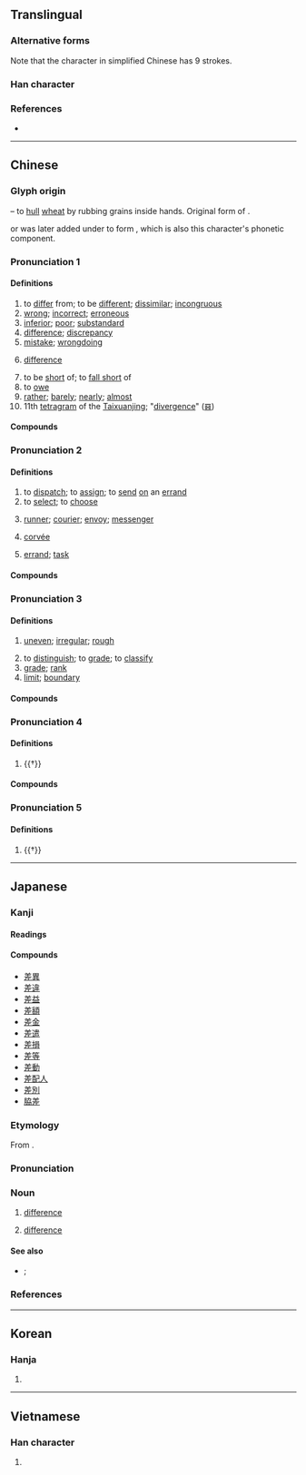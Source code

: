 {{also|着|羞}}
{{character info/new}}
==Translingual==
{{ja-forms|[[差]]|[[差]]|[[差]]}}

===Alternative forms===
Note that the character in simplified Chinese has 9 strokes. {{Han simp|f=𦍌丿|t=⺶}}

===Han character===
{{Han char|rn=48|rad=工|as=07|sn=10|four=80211|canj=TQM|ids=⿱𦍌⿰丿工(HTJK),⿸⺶工(GV)}}
{{stroke order|stroke=10}}

===References===
* {{Han ref|kx=0326.020|dkj=08732|dj=0629.120|hdz=10413.040|uh=5DEE|ud=24046|bh=AE74|bd=44660}}

----

==Chinese==
{{zh-forms|alt=差,荖,𢀩,𢀠,𢀞}}

===Glyph origin===
{{Han etym}}
{{Han compound|來|手|ls=ic|t1=wheat|t2=hand}} – to [[hull]] [[wheat]] by rubbing grains inside hands. Original form of {{och-l|搓|to rub with hands; to scrub; to twist}}.

{{zh-l|*工}} or {{zh-l|*口}} was later added under {{lang|zh|手}} to form {{och-l|左|left}}, which is also this character's phonetic component.

===Pronunciation 1===
{{zh-pron
|m=chā,chà
|m_note=chā - literary (“to differ; mistake; (''maths'') difference; barely”); chà - colloquial (“to differ; wrong; inferior; to be short of; to owe”)
|c=caa1
|h=pfs=chhâ
|md=chă
|mn=chha
|w=1tsho
|mc=1+2+3
|oc=1,2+3+4
|cat=v,n,a,adv
}}

====Definitions====
{{zh-hanzi}}

# to [[differ]] from; to be [[different]]; [[dissimilar]]; [[incongruous]]
# [[wrong]]; [[incorrect]]; [[erroneous]]
# [[inferior]]; [[poor]]; [[substandard]]
# [[difference]]; [[discrepancy]]
# [[mistake]]; [[wrongdoing]]
# {{lb|zh|mathematics}} [[difference]]
# to be [[short]] of; to [[fall short]] of
# to [[owe]]
# [[rather]]; [[barely]]; [[nearly]]; [[almost]]
# 11th [[tetragram]] of the [[Taixuanjing]]; "[[divergence]]" ([[𝌐]])

====Compounds====
{{zh-der|一丈差九尺|一字不差|一差二誤|一差二錯|一差半錯|一念之差|三差五錯|三差兩錯|不差|不差不錯|不差什麼|不差毫釐|不差毫髮|不差累黍|個別差異|偏差|偏差理論|偏差者|偏差行為|光差|光行差|兩性差異|公差|出差錯|分毫不差|千差萬別|千差萬差，來人不差|反差|周年視差|外合裡差|天差地別|天差地遠|失之毫釐，差之千里|失之毫釐，差以千里|官差吏差，來人不差|少差|差一點兒|差三錯四|差不上下|差不多|差不離|差之毫釐，失之千里|差之毫釐，繆以千里|差事|差人|差以毫釐，失之千里|差以豪釐，謬以千里|差價|差分|差別|差別待遇|差勁|差動滑車|差半車麥秸|差可|差失|差強人意|差忒|差惡|差數|差次|差池|差爭|差異|差異法|差眼|差等|差聲兒|差若豪釐，繆以千里|差號|差越|差距|差迭|差速齒輪|差遲|差配兒|差錯|差額|差額選舉|差點兒|平均時差|時差|時間差攻擊|東差西誤|歲差|毫釐之差|毫髮不差|海洋溫差發電|溫差|潮差|爭差|相差|相差無幾|視差|萬別千差|秒差距|等差|等差級數|絲毫不差|色差|落差|言差語錯|話差|語意差別量表|誤差|貧富差距|貿易差額|貿易逆差|貿易順差|逆差|陰差陽錯|陰錯陽差|隔三差五|雙差|順差|差點沒}}

===Pronunciation 2===
{{zh-pron
|m=chāi
|c=caai1
|h=pfs=chhâi
|md=chă̤
|mn=qz,tw,xm:chhe/zz:chhee/chhai
|mn_note=chhe/chhee - vernacular; chhai - literary
|w=1tsha
|mc=4
|oc=2+3,1
|cat=v,n
}}

====Definitions====
{{zh-hanzi}}

# to [[dispatch]]; to [[assign]]; to [[send]] [[on]] an [[errand]]
# to [[select]]; to [[choose]]
# {{lb|zh|historical}} [[runner]]; [[courier]]; [[envoy]]; [[messenger]]
# {{lb|zh|historical}} [[corvée]]
# [[errand]]; [[task]]

====Compounds====
{{zh-der|fold=1|丁差|交差|信差|公差|兼差|出公差|出大差|出差|出差費|出紅差|到差|報差|大差|夫差|官差|專差|小差事兒|差事|差人|差使|差委|差官|差役|差批|差排|差撥|差旅費|差法|差發|差票|差置|差輪|差遣|差錢|差除|帶俸差操|得差|打差|承差|押差|搪差使|撤差|放富差貧|欽差|欽差大臣|當差|當差的|白差使|皁差|皇帝不差餓兵|神差鬼使|科差|緊差緊做|考差|聽差|苦差事|解差|調差|貓兒頭差事|賣富差貧|辦差|郵差|銷差|開小差|開差|面子上的差使|鬼使神差|點差}}

===Pronunciation 3===
{{zh-pron
|m=cī
|c=ci1
|h=
|md=chĭ
|mn=qz:chhir/tp,xm:chhu/kh,zz:chhi/qz:chha/xm:chhe
|w=1tshr
|mc=1+2+3
|oc=4,6
|cat=a
}}

====Definitions====
{{zh-hanzi}}

# [[uneven]]; [[irregular]]; [[rough]]
#: {{zh-x|參{cēn}差{cī}|uneven}}
# to [[distinguish]]; to [[grade]]; to [[classify]]
# [[grade]]; [[rank]]
# [[limit]]; [[boundary]]

====Compounds====
{{zh-der|fold=1|參差|參差不齊|差品|差序|差池|差等|差肩|櫛比鱗差|犬牙差互|玉參差|齵差}}

===Pronunciation 4===
{{zh-pron
|m=cuō
|c=co1
|oc=5,n
|cat=v
}}

====Definitions====
{{zh-hanzi}}

# {{†}} {{zh-original|搓|to [[rub]] with one's [[hands]]; to [[scrub]]; to [[twist]]}}

====Compounds====
{{zh-der|fold=1|扳差頭|景差}}

===Pronunciation 5===
{{zh-pron
|m=chài
|c=caai3
|mc=5
|oc=n,5
|cat=v
}}

====Definitions====
{{zh-hanzi}}

# {{†}} {{zh-original|瘥|to [[recover]] from an [[illness]]}}

{{zh-cat|Beginning|Elementary}}

----

==Japanese==

===Kanji===
{{ja-kanji|grade=4|rs=工07}}

====Readings====
{{ja-readings
|goon=し, しゃ, せ
|kanon=し, さ, さい
|kun=さ-す, たが-う, たがい
}}

====Compounds====
{{der-top|Compounds}}
* [[差異]]
* [[差違]]
* [[差益]]
* [[差額]]
* [[差金]]
* [[差遣]]
* [[差損]]
* [[差等]]
* [[差動]]
* [[差配人]]
* [[差別]]
* [[脇差]]
{{der-bottom}}

===Etymology===
{{ja-kanjitab|yomi=o|さ}}

From {{bor|ja|ltc|sort=さ|-}} {{ltc-l|差}}.

===Pronunciation===
{{ja-pron|yomi=kanon|さ|acc=0|acc_ref=DJR}}

===Noun===
{{ja-noun|さ}}

# {{lb|ja|sort=さ|generally}} [[difference]]
#: {{ja-usex|資%金%力で'''差'''を付ける|し%きん %りょく で '''さ''' を つける|to make a '''difference''' in the financial power}}
#: {{synonyms|ja|差異|tr1=sai|違い|tr2=chigai}}
# {{lb|ja|sort=さ|arithmetic}} [[difference]]
#: {{ja-usex|九%十と七%十%八の'''差'''は十%二である。|きゅう%じゅう と なな%じゅう%はち の '''さ''' は じゅう%に で ある。|The '''difference''' of ninety and seventy-eight is twelve.}}
#: {{antonyms|ja|和|tr=wa|q=[[sum]]}}

====See also====
* {{ja-r|被%減%数|ひ%げん%すう}}; {{ja-r|減%数|げん%すう}}

===References===
<references/>

----

==Korean==

===Hanja===
{{ko-hanja|hangeul=[[치]], [[차]], [[채]]|rv=chi, cha, chae|mr=ch'i, ch'a, ch'ae|y=chi, cha, chay}}

# {{defn|lang=ko|sort=工07}}

----

==Vietnamese==

===Han character===
{{vi-hantu|[[sai]], [[sái]], [[si]], [[sươi]], [[sau]], [[sây]], [[soa]]|rs=工07}}

# {{defn|lang=vi|sort=工07}}